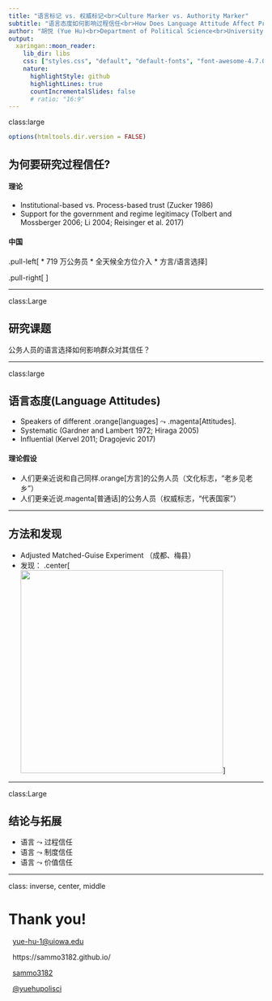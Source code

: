 ```yaml
---
title: "语言标记 vs. 权威标记<br>Culture Marker vs. Authority Marker"
subtitle: "语言态度如何影响过程信任<br>How Does Language Attitude Affect Process-based Trust?"
author: "胡悦 (Yue Hu)<br>Department of Political Science<br>University of Iowa"
output:
  xaringan::moon_reader:
    lib_dir: libs
    css: ["styles.css", "default", "default-fonts", "font-awesome-4.7.0/css/font-awesome.css"]
    nature:
      highlightStyle: github
      highlightLines: true
      countIncrementalSlides: false
      # ratio: "16:9"
---
```


class:large

```r
options(htmltools.dir.version = FALSE)
```

## 为何要研究过程信任?


#### 理论
* Institutional-based vs. Process-based trust (Zucker 1986)
* Support for the government and regime legitimacy (Tolbert and Mossberger 2006; Li 2004; Reisinger et al. 2017)


#### 中国

.pull-left[
* 719 万公务员
* 全天候全方位介入
* 方言/语言选择
]

.pull-right[
<div>
<img src="image/face2face.jpg" height = 200 />
</div>
]


---

class:Large

## 研究课题

公务人员的语言选择如何影响群众对其信任？

---

class:large

## 语言态度(Language Attitudes)

* Speakers of different .orange[languages] $\leadsto$ .magenta[Attitudes].
* Systematic (Gardner and Lambert 1972; Hiraga 2005)
* Influential (Kervel 2011; Dragojevic 2017) 

#### 理论假设

* 人们更亲近说和自己同样.orange[方言]的公务人员（文化标志，“老乡见老乡”）
* 人们更亲近说.magenta[普通话]的公务人员（权威标志，“代表国家”）

---

## 方法和发现

* Adjusted Matched-Guise Experiment （成都、梅县）
* 发现：
.center[<img src="image/official.png" height = 400 />]


---

class:Large

## 结论与拓展


* 语言 $\leadsto$ 过程信任
* 语言 $\leadsto$ 制度信任
* 语言 $\leadsto$ 价值信任

---

class: inverse, center, middle

# Thank you!

<i class="fa fa-envelope fa-lg"></i>&nbsp; [yue-hu-1@uiowa.edu](mailto:yue-hu-1@uiowa.edu)

<i class="fa fa-globe fa-lg"></i>&nbsp; https://sammo3182.github.io/

<i class="fa fa-github fa-lg"></i>&nbsp; [sammo3182](https://github.com/sammo3182)

<i class="fa fa-twitter fa-lg"></i>&nbsp; [@yuehupolisci](https://twitter.com/yuehupolisci)
